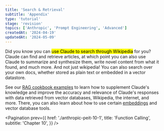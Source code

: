 ```yaml
---
title: 'Search & Retrieval'
subtitle: 'Appendix'
type: 'tutorial'
stage: 'revision'
topics: ['Anthropic', 'Prompt Engineering', 'Advanced']
createdAt: '2024-04-19'
updatedAt: '2024-05-09'
---
```


Did you know you can <Mark>use Claude to search through Wikipedia</Mark> for you? Claude can find and retrieve articles, at which point you can also use Claude to summarize and synthesize them, write novel content from what it found, and much more. And not just wikipedia! You can also search over your own docs, whether stored as plain text or embedded in a vector datastore.

See our [RAG cookbook examples](https://github.com/anthropics/anthropic-cookbook/blob/main/third_party/Wikipedia/wikipedia-search-cookbook.ipynb) to learn how to supplement Claude's knowledge and improve the accuracy and relevance of Claude's responses with data retrieved from vector databases, Wikipedia, the internet, and more. There, you can also learn about how to use certain [embeddings](https://docs.anthropic.com/claude/docs/embeddings) and vector database tools.

<Pagination
  prev={{
    href: './anthropic-peit-10-1',
    title: 'Function Calling',
    subtitle: 'Chapter 10',
  }}
/>

